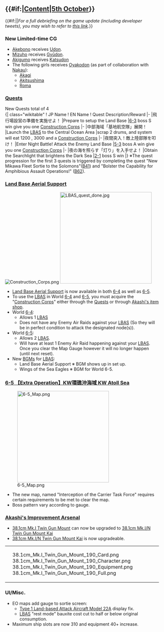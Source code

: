 == {{#if:{{{thread|}}}|[[Partials/Updates/2016_October_5th/Content|Content]]|[[Thread:487129|5th October]]}} ==
{{#if:{{{thread|}}}||''For a full debriefing on the game update (including developer tweets), you may wish to refer to [[Partials/Updates/2016_October_5th|this link]].''}}

=== New Limited-time CG ===
{{SeasonalGallery|slideshow=true|Akagi/Oyakodon|Akitsushima/Oyakodon|Akigumo/Katsudon|Akebono/Udon|Mizuho/Oyakodon|Roma/Oyakodon}}
* [[Akebono]] receives [[wikipedia:Udon|Udon]].
* [[Mizuho]] receives [[wikipedia:Gyūdon|Gyūdon]].
* [[Akigumo]] receives [[wikipedia:Katsudon|Katsudon]]
* The following girls receives [[wikipedia:Oyakodon|Oyakodon]] (as part of collaboration with [http://www.nakau.co.jp Nakau]):
** [[Akagi]]
** [[Akitsushima]]
** [[Roma]]
{{clear}}

=== [[Quests]] ===
New Quests total of 4<br />
{| class="wikitable"
! JP Name
! EN Name
! Quest Description/Reward
|-
|飛行場設営の準備を実施せよ！
|Prepare to setup the Land Base
|[[6-3]] boss S win give you one [[Construction Corps]]
|-
|中部海域「基地航空隊」展開！
|Launch the [[LBAS]] to the Central Ocean Area
|scrap 2 drums, and system will eat 1200 {{fuel}} , 3000 {{bauxite}} and a [[Construction Corps]]
|-
|夜間突入！敵上陸部隊を叩け！
|Enter Night Battle! Attack the Enemy Land Base
|[[5-3]] boss A win give you one [[Construction Corps]]
|-
|夜の海を照らす「灯り」を入手せよ！
|Obtain the Searchlight that brightens the Dark Sea
|[[2-1]] boss S win
|}
※The quest progression for the first 3 quests is triggered by completing the quest "New Mikawa Fleet Sortie to the Solomons"([[Quests|B41]]) and "Bolster the Capability for Amphibious Assault Operations!" ([[Quests|B62]]).

{{QuestList|
{{Quest
|ID = B80
|Title_JP = 飛行場設営の準備を実施せよ！
|Title_EN = Prepare for the Construction of the Land Base!
|Requirements = Sortie to [[6-3|World 6-3]] and obtain an S-rank at the boss
|Rewards_RSC = 0 / 0 / 0 / 0
|Rewards_Items = [[File:Construction_Corps_Item.png|30px|link=Construction_Corps]][[Construction Corps]] X 1
|Note = Requires: [[Quests#B41|B41]], [[Quests#B62|B62]]
}}
{{Quest
|ID = B81
|Title_JP = 夜間突入！敵上陸部隊を叩け！
|Title_EN = Rush into Night Battle! Attack the Enemy Landing Forces!
|Requirements = Sortie to [[5-3|World 5-3]] and obtain at least an A-rank at the boss
|Rewards_RSC = 0 / 0 / 0 / 0
|Rewards_Items = [[File:Construction_Corps_Item.png|30px|link=Construction_Corps]][[Construction Corps]] X 1
|Note = Requires: [[Quests#B80|B80]], others(?)
}}
{{Quest
|ID = B82
|Title_JP = 夜の海を照らす「灯り」を入手せよ！
|Title_EN = Obtain the Searchlight that brightens the Dark Sea!
|Requirements = Sortie to [[2-1|World 2-1]] and obtain an S-rank at the boss
|Rewards_RSC = 100 / 100 / 0 / 0
|Rewards_Items = [[File:Searchlight.png|30px|link=Searchlight]][[Searchlight]] X 1<br>[[File:Combat Ration 145 Full.png|30px|link=Combat Ration]] X 1
|Note = Requires: ???
}}
}}

=== [[Land Base Aerial Support]] ===
[[File:Construction Corps.png|right]]
[[File:LBAS_quest_done.jpg|right|300px]]
* [[Land Base Aerial Support]] is now available in both [[6-4]] as well as [[6-5]].
* To use the [[LBAS]] in World [[6-4]] and [[6-5]], you must acquire the "[[Construction Fairy|Construction Corps]]" either through the [[Quests]] or through [[Shop|Akashi's item shop]].
* World [[6-4]]:
** Allows 1 [[LBAS]] 
** Does not have any Enemy Air Raids against your [[LBAS]] (So they will be in perfect condition to attack the designated node(s)).
* World [[6-5]]:
** Allows 2 [[LBAS]].
** Will have at least 1 Enemy Air Raid happening against your [[LBAS]]. Once you clear the Map Gauge however it will no longer happen (until next reset).
* New [[Music|BGMs]] for [[LBAS]]:
** Land Base Aerial Support ※ BGM shows up in set up.
** Wings of the Sea Eagles ※ BGM for World 6-5.
{{clear}}

=== [[6-5|6-5 <nowiki>【Extra Operation】KW環礁沖海域 KW Atoll Sea</nowiki>]] ===
[[File:6-5 Map.png|right|300px]]
* The new map, named "Interception of the Carrier Task Force" requires certain requirements to be met to clear the map.
* Boss pattern vary according to gauge.
{{clear}}

=== [[Akashi's Improvement Arsenal]] ===
* [[38.1cm Mk.I Twin Gun Mount]] can now be upgraded to [[38.1cm Mk.I/N Twin Gun Mount Kai]]
* [[38.1cm Mk.I/N Twin Gun Mount Kai]] is now upgradeable.
{| style="width:100%"
|-
| valign="top" | {{ImprovementTableKai|38.1cm Mk.I Twin Gun Mount}}
| valign="top" | <gallery type="slideshow" widths="300" hideaddbutton="true">
38.1cm_Mk.I_Twin_Gun_Mount_190_Card.png
38.1cm_Mk.I_Twin_Gun_Mount_190_Character.png
38.1cm_Mk.I_Twin_Gun_Mount_190_Equipment.png
38.1cm_Mk.I_Twin_Gun_Mount_190_Full.png
</gallery>
|}
{{clear}}

=== UI/Misc. ===
* EO maps add gauge to sortie screen:
** [[Type 1 Land-based Attack Aircraft Model 22A]] display fix.
** [[LBAS]] "rest mode" bauxite cost cut to half or below original consumption.
* Maximum ship slots are now 310 and equipment 40+ increase.